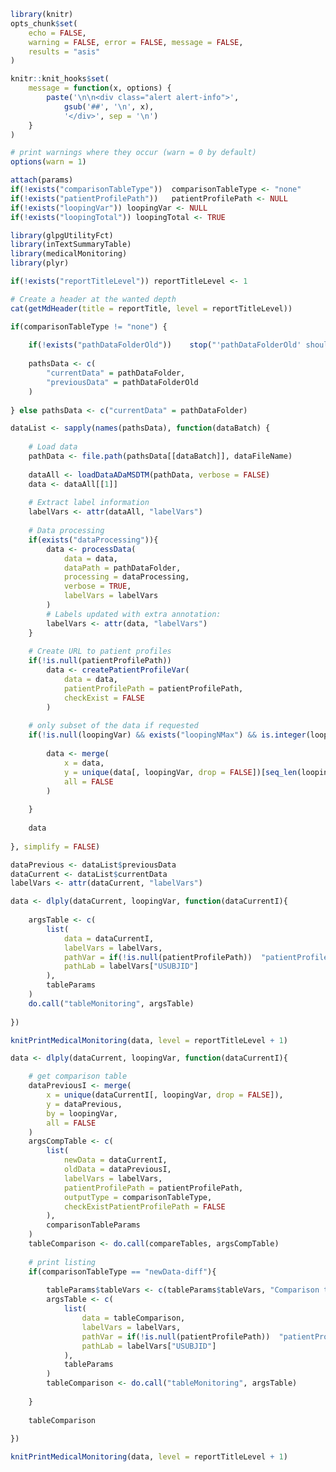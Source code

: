 
<!--- 
This report display a listing table for a dataset and variables of interest.

Input parameters:
 
* Report-specific:
- reportTitle: string with report title
- reportTitleLevel: integer with level of the report title, 1 for chapter, 2 for section, ...
- dataFileName: string with name of the file of interest
- dataProcessing (optional): list with parameters for data processing, see ? medicalMonitoring::processData
- tableParams: list with any parameters for the table, see ? medicalMonitoring::tableMonitoring
(besides data/labelVars/pathVar/pathLab)
- comparisonTableType (optional): string with type of comparison table, either: 'none' (by default), 'newData-diff' or 'table-comparison-interactive'
- comparisonTableParams (optional): list with parameters for the comparison table, see ? glpgUtilityFct::compareTables
- loopingVar (optional): character vector with variables to loop over, a listing will be created for each combination of groups of this variable
- loopingNMax (optional): integer with maximal number of groups to consider (all by default)

* General:
- pathDataFolder: string with path to the data folder
- pathDataFolderOld (optional): string with path to the folder for old data
- patientProfilePath: string with relative path where patient profiles are stored

-->


```r

library(knitr)
opts_chunk$set(
	echo = FALSE, 
	warning = FALSE, error = FALSE, message = FALSE, 
	results = "asis"
)

knitr::knit_hooks$set(
	message = function(x, options) {
		paste('\n\n<div class="alert alert-info">',
			gsub('##', '\n', x),
			'</div>', sep = '\n')
	}
)

# print warnings where they occur (warn = 0 by default)
options(warn = 1)

```

```r

attach(params)
if(!exists("comparisonTableType"))	comparisonTableType <- "none"
if(!exists("patientProfilePath"))	patientProfilePath <- NULL
if(!exists("loopingVar")) loopingVar <- NULL
if(!exists("loopingTotal"))	loopingTotal <- TRUE

```

```r

library(glpgUtilityFct)
library(inTextSummaryTable)
library(medicalMonitoring)
library(plyr)

```

```r

if(!exists("reportTitleLevel"))	reportTitleLevel <- 1

# Create a header at the wanted depth
cat(getMdHeader(title = reportTitle, level = reportTitleLevel))

```

```r

if(comparisonTableType != "none") {
	
	if(!exists("pathDataFolderOld"))	stop("'pathDataFolderOld' should be specified.")
	
	pathsData <- c(
		"currentData" = pathDataFolder,
		"previousData" = pathDataFolderOld
	)	
	
} else pathsData <- c("currentData" = pathDataFolder)

dataList <- sapply(names(pathsData), function(dataBatch) {
			
	# Load data
	pathData <- file.path(pathsData[[dataBatch]], dataFileName)
	
	dataAll <- loadDataADaMSDTM(pathData, verbose = FALSE)
	data <- dataAll[[1]]
	
	# Extract label information
	labelVars <- attr(dataAll, "labelVars")
	
	# Data processing 
	if(exists("dataProcessing")){
		data <- processData(
			data = data, 
			dataPath = pathDataFolder,
			processing = dataProcessing,
			verbose = TRUE,
			labelVars = labelVars
		)
		# Labels updated with extra annotation:
		labelVars <- attr(data, "labelVars")
	}
	
	# Create URL to patient profiles
	if(!is.null(patientProfilePath))
		data <- createPatientProfileVar(
			data = data, 
			patientProfilePath = patientProfilePath,
			checkExist = FALSE
		)
	
	# only subset of the data if requested
	if(!is.null(loopingVar) && exists("loopingNMax") &&	is.integer(loopingNMax)){
		
		data <- merge(
			x = data,
			y = unique(data[, loopingVar, drop = FALSE])[seq_len(loopingNMax), , drop = FALSE],
			all = FALSE
		)
		
	}
	
	data
	
}, simplify = FALSE)

dataPrevious <- dataList$previousData
dataCurrent <- dataList$currentData
labelVars <- attr(dataCurrent, "labelVars")

```

```r

data <- dlply(dataCurrent, loopingVar, function(dataCurrentI){
			
	argsTable <- c(
		list(
			data = dataCurrentI, 
			labelVars = labelVars,
			pathVar = if(!is.null(patientProfilePath))	"patientProfilePath",
			pathLab = labelVars["USUBJID"]
		),
		tableParams
	)
	do.call("tableMonitoring", argsTable)
	
})

knitPrintMedicalMonitoring(data, level = reportTitleLevel + 1)

```

```r

data <- dlply(dataCurrent, loopingVar, function(dataCurrentI){

	# get comparison table
	dataPreviousI <- merge(
		x = unique(dataCurrentI[, loopingVar, drop = FALSE]),
		y = dataPrevious,
		by = loopingVar,
		all = FALSE
	)
	argsCompTable <- c(
		list(
			newData = dataCurrentI,
			oldData = dataPreviousI,
			labelVars = labelVars,
			patientProfilePath = patientProfilePath,
			outputType = comparisonTableType,
			checkExistPatientProfilePath = FALSE
		),
		comparisonTableParams
	)
	tableComparison <- do.call(compareTables, argsCompTable)
	
	# print listing
	if(comparisonTableType == "newData-diff"){
		
		tableParams$tableVars <- c(tableParams$tableVars, "Comparison type")		
		argsTable <- c(
			list(
				data = tableComparison, 
				labelVars = labelVars,
				pathVar = if(!is.null(patientProfilePath))	"patientProfilePath",
				pathLab = labelVars["USUBJID"]
			),
			tableParams
		)
		tableComparison <- do.call("tableMonitoring", argsTable)	
		
	}
	
	tableComparison
	
})

knitPrintMedicalMonitoring(data, level = reportTitleLevel + 1)

```
